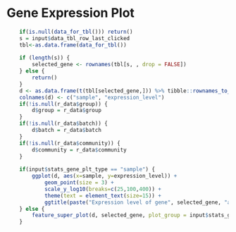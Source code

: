 
# Gene Expression Plot

```r
    if(is.null(data_for_tbl())) return()
    s = input$data_tbl_row_last_clicked
    tbl<-as.data.frame(data_for_tbl())
    
    if (length(s)) {    
        selected_gene <- rownames(tbl[s, , drop = FALSE]) 
    } else {
        return()
    }
    d <- as.data.frame(t(tbl[selected_gene,])) %>% tibble::rownames_to_column()
    colnames(d) <- c("sample", "expression_level")
    if(!is.null(r_data$group)) {
        d$group = r_data$group
    }  
    if(!is.null(r_data$batch)) {
        d$batch = r_data$batch
    }  
    if(!is.null(r_data$community)) {
        d$community = r_data$community
    }  
    
    if(input$stats_gene_plt_type == "sample") {
        ggplot(d, aes(x=sample, y=expression_level)) + 
            geom_point(size = 3) + 
            scale_y_log10(breaks=c(25,100,400)) +
            theme(text = element_text(size=15)) + 
            ggtitle(paste("Expression level of gene", selected_gene, "across samples"))
    } else {
        feature_super_plot(d, selected_gene, plot_group = input$stats_gene_plt_type, style = input$stats_gene_plt_style, legend_pos = "right")
    }
    
```

